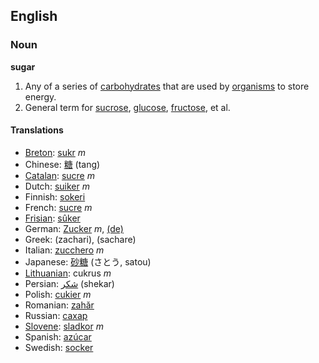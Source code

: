 ==English==
===Noun===
'''sugar'''

#Any of a series of [[carbohydrate]]s that are used by [[organism]]s to store energy.
#General term for [[sucrose]], [[glucose]], [[fructose]], et al.

====Translations====
*[[Breton]]: [[sukr]] ''m''
*Chinese: [[糖]] (tang)
*[[Catalan]]: [[sucre]] ''m''
*Dutch: [[suiker]] ''m''
*Finnish: [[sokeri]]
*French: [[sucre]] ''m''
*[[Frisian]]: [[sûker]]
*German: [[Zucker]] ''m'', [[:de:Zucker|(de)]]
*Greek: (zachari), (sachare)
*Italian: [[zucchero]] ''m''
*Japanese: [[砂糖]] (さとう, satou)
*[[Lithuanian]]: cukrus ''m''
*Persian: [[شكر]] (shekar)
*Polish: [[cukier]] ''m''
*Romanian: [[zahăr]]
*Russian: [[сахар]]
*[[Slovene]]: [[sladkor]] ''m''
*Spanish: [[azúcar]]
*Swedish: [[socker]]